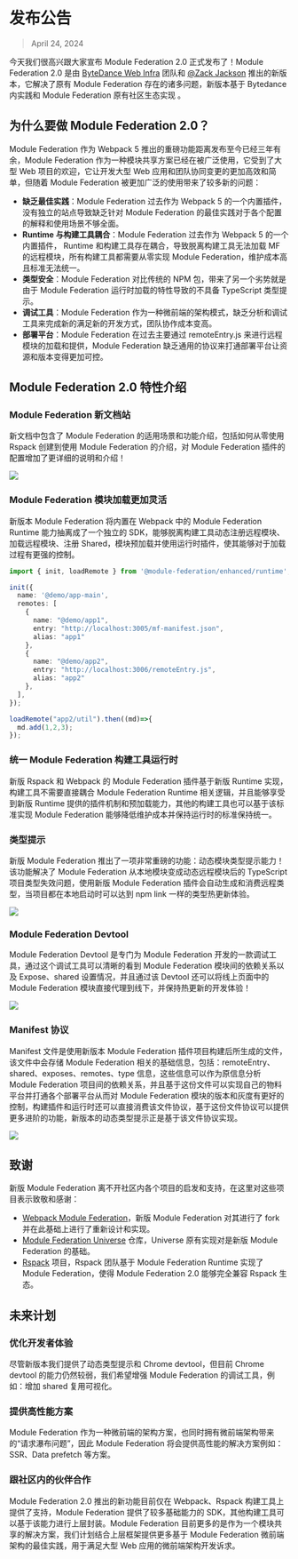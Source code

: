 # 发布公告

> April 24, 2024

今天我们很高兴跟大家宣布 Module Federation 2.0 正式发布了！Module Federation 2.0 是由 [ByteDance Web Infra](https://github.com/web-infra-dev) 团队和 [@Zack Jackson](https://github.com/ScriptedAlchemy) 推出的新版本，它解决了原有 Module Federation 存在的诸多问题，新版本基于 Bytedance 内实践和 Module Federation 原有社区生态实现 。

## 为什么要做 Module Federation 2.0？

Module Federation 作为 Webpack 5 推出的重磅功能距离发布至今已经三年有余，Module Federation 作为一种模块共享方案已经在被广泛使用，它受到了大型 Web 项目的欢迎，它让开发大型 Web 应用和团队协同变更的更加高效和简单，但随着 Module Federation 被更加广泛的使用带来了较多新的问题：

- **缺乏最佳实践**：Module Federation 过去作为 Webpack 5 的一个内置插件，没有独立的站点导致缺乏针对 Module Federation 的最佳实践对于各个配置的解释和使用场景不够全面。
- **Runtime 与构建工具耦合**：Module Federation 过去作为 Webpack 5 的一个内置插件， Runtime 和构建工具存在耦合，导致脱离构建工具无法加载 MF 的远程模块，所有构建工具都需要从零实现 Module Federation，维护成本高且标准无法统一。
- **类型安全**：Module Federation 对比传统的 NPM 包，带来了另一个劣势就是由于 Module Federation 运行时加载的特性导致的不具备 TypeScript 类型提示。
- **调试工具**：Module Federation 作为一种微前端的架构模式，缺乏分析和调试工具来完成新的满足新的开发方式，团队协作成本变高。
- **部署平台**：Module Federation 在过去主要通过 remoteEntry.js 来进行远程模块的加载和提供，Module Federation 缺乏通用的协议来打通部署平台让资源和版本变得更加可控。

## Module Federation 2.0 特性介绍

### Module Federation 新文档站

新文档中包含了 Module Federation 的适用场景和功能介绍，包括如何从零使用 Rspack 创建到使用 Module Federation 的介绍，对 Module Federation 插件的配置增加了更详细的说明和介绍！

![](@public/blog/announcement/module-federation-doc.png)

### Module Federation 模块加载更加灵活

新版本 Module Federation 将内置在 Webpack 中的 Module Federation Runtime 能力抽离成了一个独立的 SDK，能够脱离构建工具动态注册远程模块、加载远程模块、注册 Shared，模块预加载并使用运行时插件，使其能够对于加载过程有更强的控制。

```ts
import { init, loadRemote } from '@module-federation/enhanced/runtime';

init({
  name: '@demo/app-main',
  remotes: [
    {
      name: "@demo/app1",
      entry: "http://localhost:3005/mf-manifest.json",
      alias: "app1"
    },
    {
      name: "@demo/app2",
      entry: "http://localhost:3006/remoteEntry.js",
      alias: "app2"
    },
  ],
});

loadRemote("app2/util").then((md)=>{
  md.add(1,2,3);
});
```

### 统一 Module Federation 构建工具运行时


新版 Rspack 和 Webpack 的 Module Federation 插件基于新版 Runtime 实现，构建工具不需要直接耦合 Module Federation Runtime 相关逻辑，并且能够享受到新版 Runtime 提供的插件机制和预加载能力，其他的构建工具也可以基于该标准实现 Module Federation 能够降低维护成本并保持运行时的标准保持统一。


### 类型提示

新版 Module Federation 推出了一项非常重磅的功能：动态模块类型提示能力！该功能解决了 Module Federation 从本地模块变成动态远程模块后的 TypeScript 项目类型失效问题，使用新版 Module Federation 插件会自动生成和消费远程类型，当项目都在本地启动时可以达到 npm link 一样的类型热更新体验。

![](@public/blog/announcement/demo-type-hint.gif)

### Module Federation Devtool

Module Federation Devtool 是专门为 Module Federation 开发的一款调试工具，通过这个调试工具可以清晰的看到 Module Federation 模块间的依赖关系以及 Expose、shared 设置情况，并且通过该 Devtool 还可以将线上页面中的 Module Federation 模块直接代理到线下，并保持热更新的开发体验！


![](@public/blog/announcement/chrome-devtool-display.gif)

### Manifest 协议

Manifest 文件是使用新版本 Module Federation 插件项目构建后所生成的文件，该文件中会存储 Module Federation 相关的基础信息，包括：remoteEntry、shared、exposes、remotes、type 信息，这些信息可以作为原信息分析 Module Federation 项目间的依赖关系，并且基于这份文件可以实现自己的物料平台并打通各个部署平台从而对 Module Federation 模块的版本和灰度有更好的控制，构建插件和运行时还可以直接消费该文件协议，基于这份文件协议可以提供更多进阶的功能，新版本的动态类型提示正是基于该文件协议实现。


![](@public/blog/announcement/manifest-file.gif)

## 致谢

新版 Module Federation 离不开社区内各个项目的启发和支持，在这里对这些项目表示致敬和感谢：
- [Webpack Module Federation](https://webpack.js.org/concepts/module-federation/)，新版 Module Federation 对其进行了 fork 并在此基础上进行了重新设计和实现。
- [Module Federation Universe](https://github.com/module-federation/core) 仓库，Universe 原有实现对是新版 Module Federation 的基础。
- [Rspack](https://github.com/web-infra-dev/rspack) 项目，Rspack 团队基于 Module Federation Runtime 实现了 Module Federation，使得 Module Federation 2.0 能够完全兼容 Rspack 生态。

## 未来计划

### 优化开发者体验

尽管新版本我们提供了动态类型提示和 Chrome devtool，但目前 Chrome devtool 的能力仍然较弱，我们希望增强 Module Federation 的调试工具，例如：增加 shared 复用可视化。

### 提供高性能方案

Module Federation 作为一种微前端的架构方案，也同时拥有微前端架构带来的“请求瀑布问题”，因此 Module Federation 将会提供高性能的解决方案例如：SSR、Data prefetch 等方案。

### 跟社区内的伙伴合作

Module Federation 2.0 推出的新功能目前仅在 Webpack、Rspack 构建工具上提供了支持，Module Federation 提供了较多基础能力的 SDK，其他构建工具可以基于该能力进行上层封装。Module Federation 目前更多的是作为一个模块共享的解决方案，我们计划结合上层框架提供更多基于 Module Federation 微前端架构的最佳实践，用于满足大型 Web 应用的微前端架构开发诉求。
